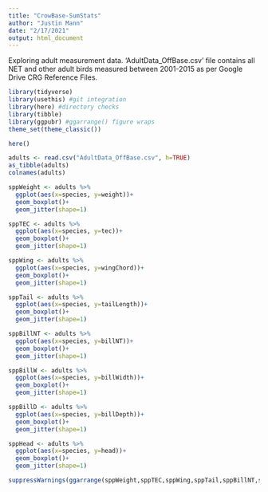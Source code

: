 ```yaml
---
title: "CrowBase-SumStats"
author: "Justin Mann"
date: "2/17/2021"
output: html_document
---
```


Exploring adult measurement data. 
'AdultData_OffBase.csv' file contains all NET and other adult birds measured between 2001-2015 as per Google Drive CRG Reference Files.



```r
library(tidyverse) 
library(usethis) #git integration
library(here) #directory checks
library(tibble)
library(ggpubr) #ggarrange() figure wraps
theme_set(theme_classic())
```

```r
here()
```

```r
adults <- read.csv("AdultData_OffBase.csv", h=TRUE)
as_tibble(adults)
colnames(adults)
```

```r
sppWeight <- adults %>%
  ggplot(aes(x=species, y=weight))+
  geom_boxplot()+
  geom_jitter(shape=1)

sppTEC <- adults %>%
  ggplot(aes(x=species, y=tec))+
  geom_boxplot()+
  geom_jitter(shape=1)

sppWing <- adults %>%
  ggplot(aes(x=species, y=wingChord))+
  geom_boxplot()+
  geom_jitter(shape=1) 

sppTail <- adults %>%
  ggplot(aes(x=species, y=tailLength))+
  geom_boxplot()+
  geom_jitter(shape=1)

sppBillNT <- adults %>%
  ggplot(aes(x=species, y=billNT))+
  geom_boxplot()+
  geom_jitter(shape=1)

sppBillW <- adults %>%
  ggplot(aes(x=species, y=billWidth))+
  geom_boxplot()+
  geom_jitter(shape=1)

sppBillD <- adults %>%
  ggplot(aes(x=species, y=billDepth))+
  geom_boxplot()+
  geom_jitter(shape=1)

sppHead <- adults %>%
  ggplot(aes(x=species, y=head))+
  geom_boxplot()+
  geom_jitter(shape=1)

suppressWarnings(ggarrange(sppWeight,sppTEC,sppWing,sppTail,sppBillNT,sppBillW,sppBillW,sppHead))

```

